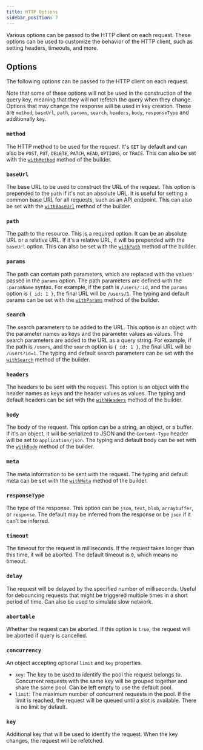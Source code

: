 ```yaml
---
title: HTTP Options
sidebar_position: 7
---
```


Various options can be passed to the HTTP client on each request. These options can be used to customize the behavior of the HTTP client, such as setting headers, timeouts, and more.

## Options

The following options can be passed to the HTTP client on each request.

Note that some of these options will not be used in the construction of the query key, meaning that they will not refetch the query when they change.
Options that may change the response will be used in key creation.
These are `method`, `baseUrl`, `path`, `params`, `search`, `headers`, `body`, `responseType` and additionally `key`.

### `method`

The HTTP method to be used for the request. It's `GET` by default and can also be `POST`, `PUT`, `DELETE`, `PATCH`, `HEAD`, `OPTIONS`, or `TRACE`.
This can also be set with the [`withMethod`](./builder#withmethod) method of the builder.

### `baseUrl`

The base URL to be used to construct the URL of the request. This option is prepended to the `path` if it's not an absolute URL.
It is useful for setting a common base URL for all requests, such as an API endpoint.
This can also be set with the [`withBaseUrl`](./builder#withbaseurl) method of the builder.

### `path`

The path to the resource. This is a required option. It can be an absolute URL or a relative URL. If it's a relative URL, it will be prepended with the `baseUrl` option.
This can also be set with the [`withPath`](./builder#withpath) method of the builder.

### `params`

The path can contain path parameters, which are replaced with the values passed in the `params` option.
The path parameters are defined with the `:paramName` syntax.
For example, if the path is `/users/:id`, and the `params` option is `{ id: 1 }`, the final URL will be `/users/1`.
The typing and default params can be set with the [`withParams`](./builder#withparams) method of the builder.

### `search`

The search parameters to be added to the URL. This option is an object with the parameter names as keys and the parameter values as values.
The search parameters are added to the URL as a query string. For example, if the path is `/users`, and the `search` option is `{ id: 1 }`, the final URL will be `/users?id=1`.
The typing and default search parameters can be set with the [`withSearch`](./builder#withsearch) method of the builder.

### `headers`

The headers to be sent with the request. This option is an object with the header names as keys and the header values as values.
The typing and default headers can be set with the [`withHeaders`](./builder#withheaders) method of the builder.

### `body`

The body of the request. This option can be a string, an object, or a buffer. If it's an object, it will be serialized to JSON and the `Content-Type` header will be set to `application/json`.
The typing and default body can be set with the [`withBody`](./builder#withbody) method of the builder.

### `meta`

The meta information to be sent with the request.
The typing and default meta can be set with the [`withMeta`](./builder#withmeta) method of the builder.

### `responseType`

The type of the response. This option can be `json`, `text`, `blob`, `arraybuffer`, or `response`. The default may be inferred from the response or be `json` if it can't be inferred.

### `timeout`

The timeout for the request in milliseconds. If the request takes longer than this time, it will be aborted.
The default timeout is `0`, which means no timeout.

### `delay`

The request will be delayed by the specified number of milliseconds.
Useful for debouncing requests that might be triggered multiple times in a short period of time.
Can also be used to simulate slow network.

### `abortable`

Whether the request can be aborted. If this option is `true`, the request will be aborted if query is cancelled.

### `concurrency`

An object accepting optional `limit` and `key` properties.

- `key`: The key to be used to identify the pool the request belongs to. Concurrent requests with the same key will be grouped together and share the same pool. Can be left empty to use the default pool.
- `limit`: The maximum number of concurrent requests in the pool. If the limit is reached, the request will be queued until a slot is available. There is no limit by default.

### `key`

Additional key that will be used to identify the request. When the key changes, the request will be refetched.
